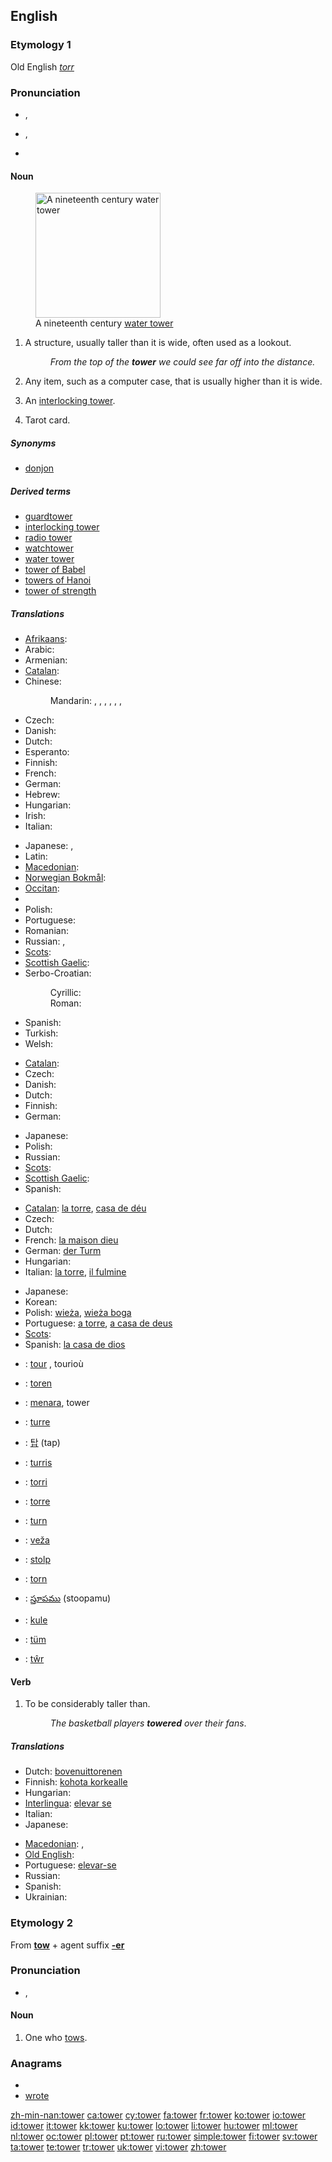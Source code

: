 {{also|Tower}}
==English==

===Etymology 1===
Old English ''[[torr]]''

===Pronunciation===
* {{a|RP}} {{IPA|/ˈtaʊ.ə(ɹ)/}}, {{SAMPA|/"taU.@r/}}
* {{a|GenAm}} {{IPA|/ˈtaʊ.ɚ/}}, {{SAMPA|/"taU.@`/}}
* {{audio|en-us-tower.ogg|Audio (US)}}
*: {{rhymes|aʊər}}

====Noun====
{{wikipedia}}
{{en-noun}}
[[Image:FtThomasTower.jpg|200px|right|thumb|A nineteenth century [[water tower]]]]

# A structure, usually taller than it is wide, often used as a lookout.
#: ''From the top of the '''tower''' we could see far off into the distance.''
# {{figuratively}} Any item, such as a computer case, that is usually higher than it is wide.
# {{informal}} An [[interlocking tower]].
# {{rfc-sense}} Tarot card.

=====Synonyms=====
* [[donjon]]

=====Derived terms=====
* [[guardtower]]
* [[interlocking tower]]
* [[radio tower]]
* [[watchtower]]
* [[water tower]]
* [[tower of Babel]]
* [[towers of Hanoi]]
* [[tower of strength]]

=====Translations=====
{{trans-top|structure}}
* [[Afrikaans]]: {{t-|af|toring|xs=Afrikaans}}
* Arabic: {{t-|ar|برج|m|alt=بُرْج|tr=burj}}
* Armenian: {{t-|hy|աշտարակ|tr=aštarak}}
* [[Catalan]]: {{t-|ca|torre|f}}
* Chinese:
*: Mandarin: {{t|cmn|塔樓|sc=Hani}}, {{t|cmn|塔楼|tr=tǎlóu|sc=Hani}}, {{t-|cmn|塔|tr=tǎ|sc=Hani}}, {{t-|cmn|樓閣|sc=Hani}}, {{t-|cmn|楼阁|tr=lóugé|sc=Hani}}, {{t|cmn|樓臺|sc=Hani}}, {{t|cmn|楼台|tr=lóutái|sc=Hani}}
* Czech: {{t+|cs|věž|f}}
* Danish: {{t-|da|tårn|n}}
* Dutch: {{t+|nl|toren|m}}
* Esperanto: {{t-|eo|turo|xs=Esperanto}}
* Finnish: {{t+|fi|torni}}
* French: {{t+|fr|tour|f}}
* German: {{t+|de|Turm|m}}
* Hebrew: {{t+|he|מגדל|m|tr=migdal}}
* Hungarian: {{t+|hu|torony}}
* Irish: {{t-|ga|túr|m|xs=Irish}}
* Italian: {{t+|it|torre|f}}
{{trans-mid}}
* Japanese: {{t+|ja|塔|tr=tō}}, {{t|ja|タワー|tr=tawā}}
* Latin: {{t+|la|turris}}
* [[Macedonian]]: {{t-|mk|кула|f|tr=kùla}}
* [[Norwegian Bokmål]]: {{tø|nb|tårn|n}}
* [[Occitan]]: {{t-|oc|torre|f|xs=Occitan}}
* {{trreq|Old English}}
* Polish: {{t+|pl|wieża|f}}
* Portuguese: {{t+|pt|torre}}
* Romanian: {{t+|ro|turn}}
* Russian: {{t+|ru|башня|f|tr=bášnja}}, {{t+|ru|вышка|f|tr=výška}}
* [[Scots]]: {{tø|sco|tour|xs=Scots}}
* [[Scottish Gaelic]]: {{t-|gd|tùr|m|xs=Scottish Gaelic}}
* Serbo-Croatian:
*: Cyrillic: {{tø|sh|торањ|m|sc=Cyrl|xs=Serbo-Croatian}}
*: Roman: {{tø|sh|toranj|m|xs=Serbo-Croatian}}
* Spanish: {{t+|es|torre|f}}
* Turkish: {{t+|tr|kule}}
* Welsh: {{t+|cy|tŵr|m|xs=Welsh}}
{{trans-bottom}}

{{trans-top|''(figuratively)'' any item that is higher than it is wide}}
* [[Catalan]]: {{t-|ca|torre|f}}
* Czech: {{t+|cs|věž|f}}
* Danish: {{t-|da|tårn|n}}
* Dutch: {{t+|nl|toren|m}}
* Finnish: {{t+|fi|torni}}
* German: {{t+|de|Turm|m}}
{{trans-mid}}
* Japanese: {{t|ja|タワー|tr=tawā}}
* Polish: {{t+|pl|wieża|f}}
* Russian: {{t+|ru|башня|f|tr=bášnja}}
* [[Scots]]: {{tø|sco|tour|xs=Scots}}
* [[Scottish Gaelic]]: {{t-|gd|tùr|m|xs=Scottish Gaelic}}
* Spanish: {{t+|es|torre|f}}
{{trans-bottom}}

{{trans-top|Tarot card}}
* [[Catalan]]: [[la torre]], [[casa de déu]]
* Czech: {{t+|cs|věž|f}}
* Dutch: {{t+|nl|toren}}
* French: [[la maison dieu]]
* German: [[der Turm]]
* Hungarian: {{t+|hu|torony}}
* Italian: [[la torre]], [[il fulmine]]
{{trans-mid}}
* Japanese: {{t+|ja|塔}}
* Korean: {{t+|ko|탑|sc=Hang}}
* Polish: [[wieża]], [[wieża boga]]
* Portuguese: [[a torre]], [[a casa de deus]]
* [[Scots]]: {{tø|sco|tour|xs=Scots}}
* Spanish: [[la casa de dios]]
{{trans-bottom}}

{{checktrans-top}}
* {{ttbc|Breton}}: [[tour#Breton|tour]] {{m}}, tourioù {{p}}
* {{ttbc|Dutch}}: [[toren]] {{m}}
* {{ttbc|Indonesian}}: [[menara]], tower
* {{ttbc|Interlingua}}: [[turre]]
* {{ttbc|Korean}}: [[탑]] (tap)
* {{ttbc|Latin}}: [[turris]] {{f}}
* {{ttbc|Maltese}}: [[torri]] {{m}}
{{checktrans-mid}}
* {{ttbc|Portuguese}}: [[torre]] {{f}}
* {{ttbc|Romanian}}: [[turn#Romanian|turn]] {{n}}
* {{ttbc|Slovak}}: [[veža]] {{f}}
* {{ttbc|Slovene}}: [[stolp]] {{m}}
* {{ttbc|Swedish}}: [[torn#Swedish|torn]]
* {{ttbc|Telugu}}: [[స్తూపము]] (stoopamu)
* {{ttbc|Turkish}}: [[kule]]
* {{ttbc|Volapük}}: [[tüm]]
* {{ttbc|Welsh}}: [[tŵr]]
{{checktrans-bottom}}

====Verb====
{{en-verb|towers|towering|towered}}

# To be considerably taller than.
#: ''The basketball players '''towered''' over their fans''.

=====Translations=====
{{trans-top|to be considerably taller than}}
* Dutch: [[bovenuittorenen]]
* Finnish: [[kohota korkealle]]
* Hungarian: {{t|hu|tornyosul}}
* [[Interlingua]]: [[elevar se]]
* Italian: {{t-|it|torreggiare}}
* Japanese: {{t|ja|そびえ立つ|tr=sobie tatsu}}
{{trans-mid}}
* [[Macedonian]]: {{t|mk|се извишува|tr=se izvíšuva}},  {{t|mk|надраснува|tr=nadrásnuva}}
* [[Old English]]: {{t-|ang|hlifian|xs=Old English}}
* Portuguese: [[elevar-se]]
* Russian: {{t+|ru|возвышаться|tr=vozvyšát’s’a}} {{impf}}
* Spanish: {{t-|es|sobresalir}}
* Ukrainian: {{t|uk|височіти|xs=Ukrainian}}
{{trans-bottom}}

===Etymology 2===
From '''[[tow]]''' + agent suffix '''[[-er]]'''

===Pronunciation===
* {{a|UK}} {{IPA|/ˈtəʊ.ə(ɹ)/}}, {{SAMPA|/"t@U.@(r)/}}

====Noun====
{{en-noun}}

# One who [[tow]]s.

===Anagrams===
* {{alphagram|eortw}}
* [[wrote#English|wrote]]

[[zh-min-nan:tower]]
[[ca:tower]]
[[cy:tower]]
[[fa:tower]]
[[fr:tower]]
[[ko:tower]]
[[io:tower]]
[[id:tower]]
[[it:tower]]
[[kk:tower]]
[[ku:tower]]
[[lo:tower]]
[[li:tower]]
[[hu:tower]]
[[ml:tower]]
[[nl:tower]]
[[oc:tower]]
[[pl:tower]]
[[pt:tower]]
[[ru:tower]]
[[simple:tower]]
[[fi:tower]]
[[sv:tower]]
[[ta:tower]]
[[te:tower]]
[[tr:tower]]
[[uk:tower]]
[[vi:tower]]
[[zh:tower]]